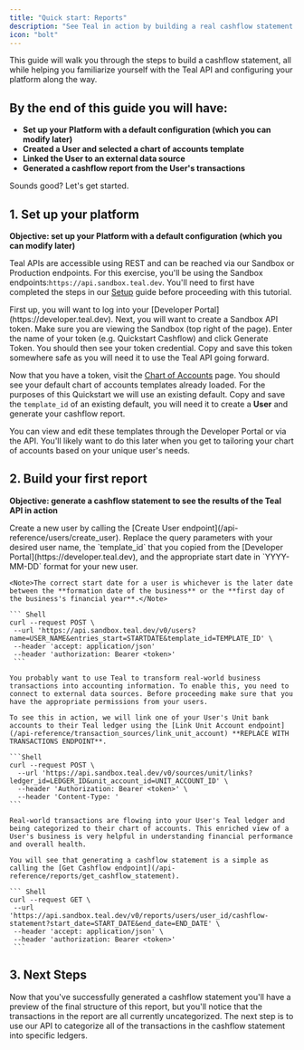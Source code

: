 ```yaml
---
title: "Quick start: Reports"
description: "See Teal in action by building a real cashflow statement for one of your users."
icon: "bolt"
---
```


This guide will walk you through the steps to build a cashflow statement, all while helping you familiarize yourself with the Teal API and configuring your platform along the way.

## By the end of this guide you will have:

- **Set up your Platform with a default configuration (which you can modify later)**
- **Created a User and selected a chart of accounts template**
- **Linked the User to an external data source**
- **Generated a cashflow report from the User's transactions**

Sounds good? Let's get started.

## 1. Set up your platform

**Objective: set up your Platform with a default configuration (which you can modify later)**

Teal APIs are accessible using REST and can be reached via our Sandbox or Production endpoints. For this exercise, you'll be using the Sandbox endpoints:`https://api.sandbox.teal.dev`. You'll need to first have completed the steps in our [Setup](setup) guide before proceeding with this tutorial.

<AccordionGroup>
  <Accordion
    icon="circle-1"
    title="Generate a Teal Sandbox API token"
  >
  First up, you will want to log into your [Developer Portal](https://developer.teal.dev). Next, you will want to create a Sandbox API token. Make sure you are viewing the Sandbox (top right of the page). Enter the name of your token (e.g. Quickstart Cashflow) and click Generate Token. You should then see your token credential. Copy and save this token somewhere safe as you will need it to use the Teal API going forward.

  </Accordion>
  <Accordion icon="circle-2" title="Obtain default Chart of Accounts template_id">

Now that you have a token, visit the [Chart of Accounts](https://developer.teal.dev/chart_of_accounts) page. You should see your default chart of accounts templates already loaded. For the purposes of this Quickstart we will use an existing default. Copy and save the `template_id` of an existing default, you will need it to create a **User** and generate your cashflow report.

<Tip>
  You can view and edit these templates through the Developer Portal or via the
  API. You'll likely want to do this later when you get to tailoring your chart
  of accounts based on your unique user's needs.
</Tip>

  </Accordion>
</AccordionGroup>

## 2. Build your first report

**Objective: generate a cashflow statement to see the results of the Teal API in action**

<AccordionGroup>
  <Accordion
    icon="circle-1"
    title="Create a User and assign them to a Chart of Accounts"
  >
    Create a new user by calling the [Create User endpoint](/api-reference/users/create_user). Replace the query
    parameters with your desired user name, the `template_id` that you
    copied from the [Developer Portal](https://developer.teal.dev), and the appropriate start date in `YYYY-MM-DD` format for your
    new user.
    
    <Note>The correct start date for a user is whichever is the later date between the **formation date of the business** or the **first day of the business's financial year**.</Note>

    ``` Shell
    curl --request POST \
     --url 'https://api.sandbox.teal.dev/v0/users?name=USER_NAME&entries_start=STARTDATE&template_id=TEMPLATE_ID' \
     --header 'accept: application/json'
     --header 'authorization: Bearer <token>'
     ```

  </Accordion>
  <Accordion icon="circle-2" title="Link User bank account to a Teal ledger">

    You probably want to use Teal to transform real-world business transactions into accounting information. To enable this, you need to connect to external data sources. Before proceeding make sure that you have the appropriate permissions from your users.

    To see this in action, we will link one of your User's Unit bank accounts to their Teal ledger using the [Link Unit Account endpoint](/api-reference/transaction_sources/link_unit_account) **REPLACE WITH TRANSACTIONS ENDPOINT**.

    ```Shell
    curl --request POST \
      --url 'https://api.sandbox.teal.dev/v0/sources/unit/links?ledger_id=LEDGER_ID&unit_account_id=UNIT_ACCOUNT_ID' \
      --header 'Authorization: Bearer <token>' \
      --header 'Content-Type: '
    ```

  </Accordion>
  <Accordion icon="circle-3" title="Generate a Cashflow Statement">

    Real-world transactions are flowing into your User's Teal ledger and being categorized to their chart of accounts. This enriched view of a User's business is very helpful in understanding financial performance and overall health.

    You will see that generating a cashflow statement is a simple as calling the [Get Cashflow endpoint](/api-reference/reports/get_cashflow_statement).

    ``` Shell
    curl --request GET \
     --url 'https://api.sandbox.teal.dev/v0/reports/users/user_id/cashflow-statement?start_date=START_DATE&end_date=END_DATE' \
     --header 'accept: application/json' \
     --header 'authorization: Bearer <token>'
     ```

  </Accordion>
</AccordionGroup>

## 3. Next Steps

Now that you've successfully generated a cashflow statement you'll have a preview of the final structure of this report, but you'll notice that the transactions in the report are all currently uncategorized. The next step is to use our API to categorize all of the transactions in the cashflow statement into specific ledgers.
